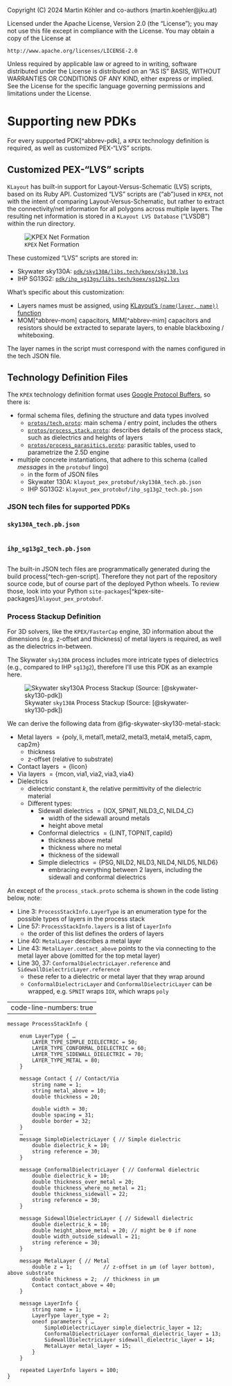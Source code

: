 ::: {.content-hidden}
Copyright (C) 2024 Martin Köhler and co-authors (martin.koehler@jku.at)

Licensed under the Apache License, Version 2.0 (the "License");
you may not use this file except in compliance with the License.
You may obtain a copy of the License at

    http://www.apache.org/licenses/LICENSE-2.0

Unless required by applicable law or agreed to in writing, software
distributed under the License is distributed on an "AS IS" BASIS,
WITHOUT WARRANTIES OR CONDITIONS OF ANY KIND, either express or implied.
See the License for the specific language governing permissions and
limitations under the License.
:::

# Supporting new PDKs

For every supported PDK[^abbrev-pdk], a `KPEX` technology definition is required, as well as customized PEX-"LVS" scripts.

## Customized PEX-"LVS" scripts

`KLayout` has built-in support for Layout-Versus-Schematic (LVS) scripts, based on its Ruby API.
Customized "LVS" scripts are ("ab")used in `KPEX`, not with the intent of comparing Layout-Versus-Schematic, but rather to extract the connectivity/net information for all polygons across multiple layers.
The resulting net information is stored in a `KLayout LVS Database` ("LVSDB") within the run directory.

![`KPEX` Net Formation](figures/kpex-net-formation.svg)

These customized "LVS" scripts are stored in:

- Skywater sky130A: [`pdk/sky130A/libs.tech/kpex/sky130.lvs`]({{< var urls.repo.kpex >}}/blob/main/pdk/sky130A/libs.tech/kpex/sky130.lvs)
- IHP SG13G2: [`pdk/ihp_sg13gs/libs.tech/kpex/sg13g2.lvs`]({{< var urls.repo.kpex >}}/blob/main/pdk/ihp_sg13g2/libs.tech/kpex/sg13g2.lvs)

What's specific about this customization:

- Layers names must be assigned, using [KLayout's `(name(layer, name))` function](https://www.klayout.de/doc-qt5/about/drc_ref_netter.html#name)
- MOM[^abbrev-mom] capacitors, MIM[^abbrev-mim] capacitors and resistors should be extracted to separate layers, to enable blackboxing / whiteboxing.

The layer names in the script must correspond with the names configured in the tech JSON file.

## Technology Definition Files {#sec-tech-def}

The `KPEX` technology definition format uses [Google Protocol Buffers](https://protobuf.net), so there is:

- formal schema files, defining the structure and data types involved
   - [`protos/tech.proto`]({{< var urls.repo.kpex >}}/blob/main/protos/tech.proto): main schema / entry point, includes the others
   - [`protos/process_stack.proto`]({{< var urls.repo.kpex >}}/blob/main/protos/process_stack.proto): describes details of the process stack, such as dielectrics and heights of layers
   - [`protos/process_parasitics.proto`]({{< var urls.repo.kpex >}}/blob/main/protos/process_parasitics.proto): parasitic tables, used to parametrize the 2.5D engine
- multiple concrete instantiations, that adhere to this schema (called *messages* in the `protobuf` lingo)
   - in the form of JSON files
   - Skywater 130A: `klayout_pex_protobuf/sky130A_tech.pb.json`
   - IHP SG13G2: `klayout_pex_protobuf/ihp_sg13g2_tech.pb.json`


### JSON tech files for supported PDKs

:::: {.content-visible when-format="html"}

::: {.panel-tabset}

### `sky130A_tech.pb.json`

```{=html}
<link rel="stylesheet" href="https://cdn.jsdelivr.net/npm/jquery.json-viewer/json-viewer/jquery.json-viewer.css">
<script src="https://code.jquery.com/jquery-3.6.0.min.js"></script>
<script src="https://cdn.jsdelivr.net/npm/jquery.json-viewer/json-viewer/jquery.json-viewer.js"></script>

<div>
  <pre id="json-sky130A-tech"></pre>
</div>

<script>
  // Reusable function to fetch and render JSON
  function renderJson(filePath, elementId) {
    fetch(filePath)
      .then(response => response.json())
      .then(json => {
        $(`#${elementId}`).jsonViewer(json, { rootCollapsable: false, collapsed: true });
      })
      .catch(error => console.error(`Error loading ${filePath}:`, error));
  }

  renderJson("./data/sky130A_tech.pb.json", "json-sky130A-tech");
</script>
```

### `ihp_sg13g2_tech.pb.json`

<div>
  <pre id="json-ihp_sg13g2-tech"></pre>
</div>

```{=html}
<script>
  renderJson("./data/ihp_sg13g2_tech.pb.json", "json-ihp_sg13g2-tech");
</script>
```
:::
:::

::: {.callout-note}
The built-in JSON tech files are programmatically generated during the build process[^tech-gen-script].
Therefore they not part of the repository source code, but of course part of the deployed Python wheels.
To review those, look into your Python `site-packages`[^kpex-site-packages]/`klayout_pex_protobuf`.
:::

### Process Stackup Definition

For 3D solvers, like the `KPEX/FasterCap` engine, 3D information about the dimensions (e.g. z-offset and thickness) of metal layers is required, as well as the dielectrics in-between.

The Skywater `sky130A` process includes more intricate types of dielectrics (e.g., compared to IHP `sg13g2`), therefore I'll use this PDK as an example here.


![Skywater `sky130A` Process Stackup (Source: [@skywater-sky130-pdk])](figures/skywater-sky130-metal_stack.svg){#fig-skywater-sky130-metal-stack}

We can derive the following data from @fig-skywater-sky130-metal-stack:

- Metal layers $= \{\text{poly}, \text{li}, \text{metal1}, \text{metal2}, \text{metal3}, \text{metal4}, \text{metal5}, \text{capm}, \text{cap2m} \}$
   - thickness
   - z-offset (relative to substrate)
- Contact layers $= \{\text{licon}\}$
- Via layers $= \{\text{mcon}, \text{via1}, \text{via2}, \text{via3}, \text{via4}\}$
- Dielectrics
   - dielectric constant $k$, the relative permittivity of the dielectric material
   - Different types:
      - Sidewall dielectrics $= \{\text{IOX}, \text{SPNIT}, \text{NILD3\_C}, \text{NILD4\_C}\}$
         - width of the sidewall around metals
         - height above metal
      - Conformal dielectrics $= \{\text{LINT}, \text{TOPNIT}, \text{capild}\}$
         - thickness above metal
         - thickness where no metal
         - thickness of the sidewall
      - Simple dielectrics $= \{\text{PSG}, \text{NILD2}, \text{NILD3}, \text{NILD4}, \text{NILD5}, \text{NILD6}\}$
         - embracing everything between 2 layers, including the sidewall and conformal dielectrics

An except of the `process_stack.proto` schema is shown in the code listing below, note:

- Line 3: `ProcessStackInfo.LayerType` is an enumeration type for the possible types of layers in the process stack
- Line 57: `ProcessStackInfo.layers` is a list of `LayerInfo`
   - the order of this list defines the orders of layers
- Line 40: `MetalLayer` describes a metal layer
- Line 43: `MetalLayer.contact_above` points to the via connecting to the metal layer above (omitted for the top metal layer)
- Line 30, 37: `ConformalDielectricLayer.reference` and `SidewallDielectricLayer.reference`
   - these refer to a dielectric or metal layer that they wrap around
   - `ConformalDielectricLayer` and `ConformalDielectricLayer` can be wrapped, e.g. `SPNIT` wraps `IOX`, which wraps `poly`

---
code-line-numbers: true
---
```.protobuf
message ProcessStackInfo {

    enum LayerType { …
        LAYER_TYPE_SIMPLE_DIELECTRIC = 50;
        LAYER_TYPE_CONFORMAL_DIELECTRIC = 60;
        LAYER_TYPE_SIDEWALL_DIELECTRIC = 70;
        LAYER_TYPE_METAL = 80;
    }

    message Contact { // Contact/Via
        string name = 1;
        string metal_above = 10;
        double thickness = 20;

        double width = 30;
        double spacing = 31;
        double border = 32;
    } 
    …
    message SimpleDielectricLayer { // Simple dielectric
        double dielectric_k = 10;
        string reference = 30;
    }

    message ConformalDielectricLayer { // Conformal dielectric
        double dielectric_k = 10;
        double thickness_over_metal = 20;
        double thickness_where_no_metal = 21;
        double thickness_sidewall = 22;
        string reference = 30;
    }

    message SidewallDielectricLayer { // Sidewall dielectric
        double dielectric_k = 10;
        double height_above_metal = 20; // might be 0 if none
        double width_outside_sidewall = 21;
        string reference = 30;
    }

    message MetalLayer { // Metal
        double z = 1;          // z-offset in µm (of layer bottom), above substrate
        double thickness = 2;  // thickness in µm
        Contact contact_above = 40;
    }

    message LayerInfo {
        string name = 1;
        LayerType layer_type = 2;
        oneof parameters { …
            SimpleDielectricLayer simple_dielectric_layer = 12;
            ConformalDielectricLayer conformal_dielectric_layer = 13;
            SidewallDielectricLayer sidewall_dielectric_layer = 14;
            MetalLayer metal_layer = 15;
        }
    }

    repeated LayerInfo layers = 100;
}
```

